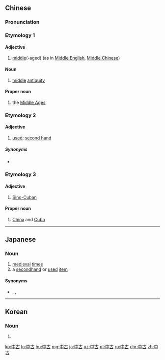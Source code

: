 ==Chinese==
{{zh-forms}}

===Pronunciation===
{{zh-pron
|m=zhōnggǔ
|c=zung1 gu2
|mn=tiong-kó͘
|cat=a,n,pn
}}

===Etymology 1===
{{zh-compound|中|古|middle|old}}

====Adjective====
{{zh-adj}}

# [[middle]](-aged) (as in [[Middle English]], [[Middle Chinese]])

====Noun====
{{zh-noun}}

# [[middle]] [[antiquity]] {{gloss|from 3rd to 9th century}}

====Proper noun====
{{zh-proper noun}}

# the [[Middle Ages]]

===Etymology 2===
{{wasei kango||ちゅうこ|secondhand}}

====Adjective====
{{zh-adj}}

# {{lb|zh|Taiwan}} [[used]]; [[second hand]]

=====Synonyms=====
* {{sense|used, second hand}} {{zh-l|第二手}}

===Etymology 3===
{{zh-compound|中|古|Chinese; China; Sino-|Cuba; Cuban}}

====Adjective====
{{zh-adj}}

# [[Sino-]][[Cuban]]

====Proper noun====
{{zh-proper noun}}

# [[China]] and [[Cuba]]

----

==Japanese==
{{ja-kanjitab|yomi=o|ちゅう|こ}}

===Noun===
{{ja-noun|ちゅうこ}}

# [[medieval]] [[times]]
# a [[secondhand]] or [[used]] [[item]]

====Synonyms====
* {{sense|secondhand, used}} {{ja-r|セコハン}}, {{ja-r|セコンド-ハンド}}, {{ja-r|セカンド-ハンド}}

----

==Korean==
{{ko-hanjatab|中|古}}

===Noun===
{{ko-noun|hj|rv=junggo|hangeul=중고}}

# {{hanja form of|중고|secondhand}}

[[ko:中古]]
[[lo:中古]]
[[hu:中古]]
[[mg:中古]]
[[ja:中古]]
[[uz:中古]]
[[pt:中古]]
[[ru:中古]]
[[chr:中古]]
[[zh:中古]]